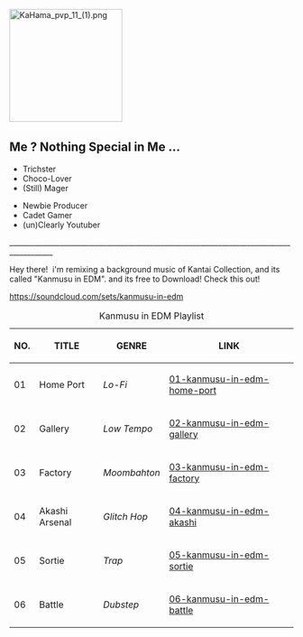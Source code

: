 <p style="text-align:right;">
[[File:KaHama_pvp_11_(1).png|thumb|left|200px]]​​</p>
==Me ? Nothing Special in Me ...==

* Trichster
* Choco-Lover
* (Still) Mager

*Newbie Producer
*Cadet Gamer
*(un)Clearly Youtuber
__________________________________________________________________________________________

Hey there! 
i'm remixing a background music of Kantai Collection, and its called "Kanmusu in EDM".
and its free to Download! Check this out! 

[https://soundcloud.com/bahru-al-kamal/sets/kanmusu-in-edm https://soundcloud.com/sets/kanmusu-in-edm]
{| border="0" cellspacing="1" cellpadding="1" style="width:500px;" class="article-table"
|+Kanmusu in EDM Playlist
|-
! scope="col"|NO.
! scope="col"|TITLE
! scope="col"|GENRE
! scope="col"|LINK
|-
|01
|Home Port
|''Lo-Fi''
|[https://soundcloud.com/bahru-al-kamal/01-kanmusu-in-edm-home-port?in=bahru-al-kamal/sets/kanmusu-in-edm 01-kanmusu-in-edm-home-port]
|-
|02
|Gallery
|''Low Tempo''
|[https://soundcloud.com/bahru-al-kamal/02-kanmusu-in-edm-gallery?in=bahru-al-kamal/sets/kanmusu-in-edm 02-kanmusu-in-edm-gallery]
|-
|03
|Factory
|''Moombahton''
|[https://soundcloud.com/bahru-al-kamal/03-kanmusu-in-edm-factory?in=bahru-al-kamal/sets/kanmusu-in-edm 03-kanmusu-in-edm-factory]
|-
|04
|Akashi Arsenal
|''Glitch Hop''
|[https://soundcloud.com/bahru-al-kamal/04-kanmusu-in-edm-akashi?in=bahru-al-kamal/sets/kanmusu-in-edm 04-kanmusu-in-edm-akashi]
|-
|05
|Sortie
|''Trap''
|[https://soundcloud.com/bahru-al-kamal/05-kanmusu-in-edm-sortie?in=bahru-al-kamal/sets/kanmusu-in-edm 05-kanmusu-in-edm-sortie]
|-
|06
|Battle
|''Dubstep''
|[https://soundcloud.com/bahru-al-kamal/06-kanmusu-in-edm-battle?in=bahru-al-kamal/sets/kanmusu-in-edm 06-kanmusu-in-edm-battle]
|}